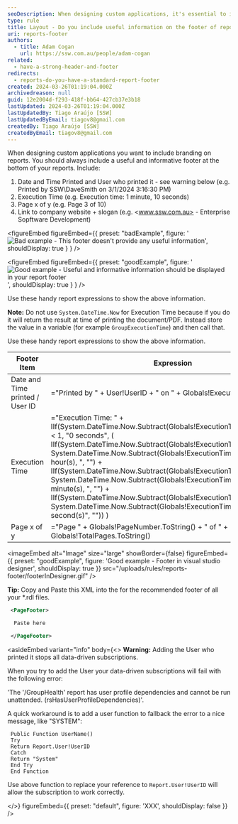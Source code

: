 ```yaml
---
seoDescription: When designing custom applications, it's essential to include a useful and informative footer at the bottom of reports. A well-crafted footer should provide crucial details like date and time printed, execution time, page numbers, and links to company websites.
type: rule
title: Layout - Do you include useful information on the footer of reports?
uri: reports-footer
authors:
  - title: Adam Cogan
    url: https://ssw.com.au/people/adam-cogan
related:
  - have-a-strong-header-and-footer
redirects:
  - reports-do-you-have-a-standard-report-footer
created: 2024-03-26T01:19:04.000Z
archivedreason: null
guid: 12e2004d-f293-418f-bb64-427cb37e3b18
lastUpdated: 2024-03-26T01:19:04.000Z
lastUpdatedBy: Tiago Araújo [SSW]
lastUpdatedByEmail: tiagov8@gmail.com
createdBy: Tiago Araújo [SSW]
createdByEmail: tiagov8@gmail.com
---
```


When designing custom applications you want to include branding on reports. You should always include a useful and informative footer at the bottom of your reports.
Include:

1. Date and Time Printed and User who printed it - see warning below (e.g. Printed by SSW\DaveSmith on 3/1/2024 3:16:30 PM)
2. Execution Time (e.g. Execution time: 1 minute, 10 seconds)
3. Page x of y (e.g. Page 3 of 10)
4. Link to company website + slogan (e.g. <www.ssw.com.au> - Enterprise Sopftware Development)

<figureEmbed figureEmbed={{
  preset: "badExample",
  figure: '![Bad example - This footer doesn\'t provide any useful information](RSRulesBadFooter.gif)',
  shouldDisplay: true
} } />


<figureEmbed figureEmbed={{
  preset: "goodExample",
  figure: '![Good example - Useful and informative information should be displayed in your report footer](RSRulesGoodFooter.gif)',
  shouldDisplay: true
} } />


Use these handy report expressions to show the above information.

**Note:** Do not use `System.DateTime.Now` for Execution Time because if you do it will return the result at time of printing the document/PDF. Instead store the value in a variable (for example `GroupExecutionTime`) and then call that.

Use these handy report expressions to show the above information.

| Footer Item                     | Expression                                                                                                                                                                                                                                                                                                                                                                                                                                                                                                                                                                         | Sample Output                                           |
| ------------------------------- | ---------------------------------------------------------------------------------------------------------------------------------------------------------------------------------------------------------------------------------------------------------------------------------------------------------------------------------------------------------------------------------------------------------------------------------------------------------------------------------------------------------------------------------------------------------------------------------- | ------------------------------------------------------- |
| Date and Time printed / User ID | ="Printed by " + User!UserID + " on " + Globals!ExecutionTime.ToString()                                                                                                                                                                                                                                                                                                                                                                                                                                                                                                           | Printed by SSW2000\JatinValabjee on 3/1/2006 3:16:30 PM |
| Execution Time                  | ="Execution Time: " + IIf(System.DateTime.Now.Subtract(Globals!ExecutionTime).TotalSeconds < 1, "0 seconds", ( IIf(System.DateTime.Now.Subtract(Globals!ExecutionTime).Hours > 0, System.DateTime.Now.Subtract(Globals!ExecutionTime).Hours & " hour(s), ", "") + IIf(System.DateTime.Now.Subtract(Globals!ExecutionTime).Minutes > 0, System.DateTime.Now.Subtract(Globals!ExecutionTime).Minutes & " minute(s), ", "") + IIf(System.DateTime.Now.Subtract(Globals!ExecutionTime).Seconds > 0, System.DateTime.Now.Subtract(Globals!ExecutionTime).Seconds & " second(s)", "")) ) | Execution time: 1 minute, 10 seconds                    |
| Page x of y                     | ="Page " + Globals!PageNumber.ToString() + " of " + Globals!TotalPages.ToString()                                                                                                                                                                                                                                                                                                                                                                                                                                                                                                  | Page 3 of 10                                            |

<imageEmbed
  alt="Image"
  size="large"
  showBorder={false}
  figureEmbed={{
    preset: "goodExample",
    figure: 'Good example - Footer in visual studio designer',
    shouldDisplay: true
  }}
  src="/uploads/rules/reports-footer/footerInDesigner.gif"
/>

**Tip:** Copy and Paste this XML into the <PageFooter> for the recommended footer of all your \*.rdl files.

```xml
 <PageFooter>

  Paste here

 </PageFooter>
```

<asideEmbed
  variant="info"
  body={<>
    **Warning:** Adding the User who printed it stops all data-driven subscriptions.

When you try to add the User your data-driven subscriptions will fail with the following error:

'The '/GroupHealth' report has user profile dependencies and cannot be run unattended. (rsHasUserProfileDependencies)'.

A quick workaround is to add a user function to fallback the error to a nice message, like "SYSTEM":

```vbnet
 Public Function UserName()
 Try
 Return Report.User!UserID
 Catch
 Return "System"
 End Try
 End Function
```

Use above function to replace your reference to `Report.User!UserID` will allow the subscription to work correctly.

  </>}
  figureEmbed={{
    preset: "default",
    figure: 'XXX',
    shouldDisplay: false
  }}
/>
